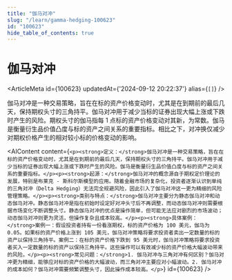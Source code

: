 ```yaml
---
title: "伽马对冲"
slug: "/learn/gamma-hedging-100623"
id: "100623"
hide_table_of_contents: true
---
```



# 伽马对冲

<ArticleMeta id={100623} updatedAt={'2024-09-12 20:22:37'} alias={`[]`} />
<div className='border-solid border-b border-t-0 my-4 border-[var(--ifm-color-gray-300)]' />

伽马对冲是一种交易策略，旨在在标的资产价格变动时，尤其是在到期前的最后几天，保持期权头寸的三角持平。伽马对冲用于减少当标的证券出现大幅上涨或下跌时产生的风险。期权头寸的伽马指每 1 点标的资产价格变动对其新，为常数。伽马是衡量衍生品价值凸度与标的资产之间关系的重要指标。相比之下，对冲换仅减少对期权价格产生的相对较小标的价格变动的影响。

<AIContent content={`<p><strong>定义：</strong>伽马对冲是一种交易策略，旨在在标的资产价格变动时，尤其是在到期前的最后几天，保持期权头寸的三角持平。伽马对冲用于减少当标的证券出现大幅上涨或下跌时产生的风险。伽马是衡量衍生品价值凸度与标的资产之间关系的重要指标。</p><p><strong>起源：</strong>伽马对冲的概念源自于期权定价理论的发展，特别是布莱克 - 斯科尔斯模型的应用。随着金融市场的复杂化，投资者逐渐认识到单纯的三角对冲（Delta Hedging）无法完全规避风险，因此引入了伽马对冲这一更为精细的风险管理策略。</p><p><strong>类别与特点：</strong>伽马对冲主要分为静态伽马对冲和动态伽马对冲。静态伽马对冲是指在初始时设定好对冲头寸后不再调整，而动态伽马对冲则需要根据市场变化不断调整头寸。静态伽马对冲的优点是操作简单，但可能无法应对剧烈的市场波动；动态伽马对冲则更为灵活，但操作复杂且成本较高。</p><p><strong>具体案例：</strong>案例一：假设投资者持有一份看涨期权，标的资产价格为 100 美元，伽马为 0.05。如果标的资产价格上涨到 105 美元，伽马对冲策略将要求投资者卖出一定数量的标的资产以保持三角持平。案例二：在标的资产价格下跌到 95 美元时，伽马对冲策略将要求投资者买入一定数量的标的资产以保持三角持平。这些操作可以有效减少标的资产价格大幅波动带来的风险。</p><p><strong>常见问题：</strong>1. 伽马对冲与三角对冲有何区别？伽马对冲更为精细，能够应对标的资产价格的大幅波动，而三角对冲主要应对小幅波动。2. 伽马对冲的成本如何？伽马对冲需要频繁调整头寸，因此操作成本较高。</p>`} id={100623} />
